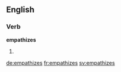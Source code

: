 
==English==

===Verb===
'''empathizes'''

# {{en-third-person singular of|empathize}}

[[de:empathizes]]
[[fr:empathizes]]
[[sv:empathizes]]